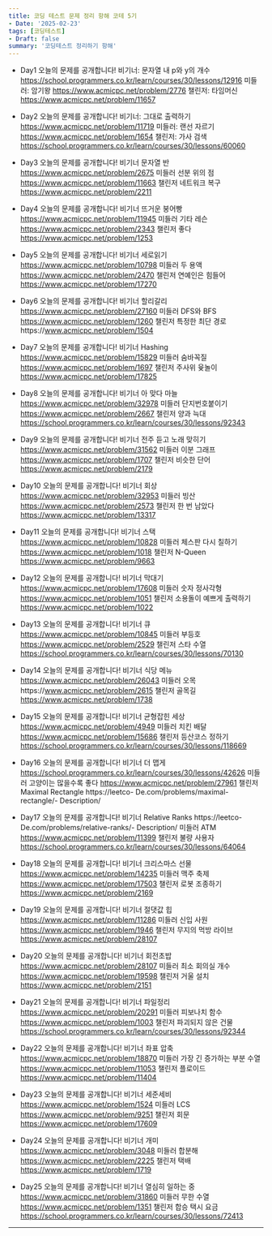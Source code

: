 ```yaml
---
title: 코딩 테스트 문제 정리 항해 코테 5기
- Date: '2025-02-23'
tags: [코딩테스트]
- Draft: false
summary: '코딩테스트 정리하기 항해'
---
```


- Day1 오늘의 문제를 공개합니다!
  비기너: 문자열 내 p와 y의 개수 https://school.programmers.co.kr/learn/courses/30/lessons/12916
  미들러: 암기왕 https://www.acmicpc.net/problem/2776
  챌린저: 타임머신 https://www.acmicpc.net/problem/11657

- Day2 오늘의 문제를 공개합니다!
  비기너: 그대로 출력하기 https://www.acmicpc.net/problem/11719
  미들러: 랜선 자르기 https://www.acmicpc.net/problem/1654
  챌린저: 가사 검색 https://school.programmers.co.kr/learn/courses/30/lessons/60060

- Day3 오늘의 문제를 공개합니다!
  비기너 문자열 반 https://www.acmicpc.net/problem/2675
  미들러 선분 위의 점 https://www.acmicpc.net/problem/11663
  챌린저 네트워크 복구 https://www.acmicpc.net/problem/2211

- Day4 오늘의 문제를 공개합니다!
  비기너 뜨거운 붕어빵 https://www.acmicpc.net/problem/11945
  미들러 기타 레슨 https://www.acmicpc.net/problem/2343
  챌린저 좋다 https://www.acmicpc.net/problem/1253

- Day5 오늘의 문제를 공개합니다!
  비기너 세로읽기 https://www.acmicpc.net/problem/10798
  미들러 두 용액 https://www.acmicpc.net/problem/2470
  챌린저 연예인은 힘들어 https://www.acmicpc.net/problem/17270

- Day6 오늘의 문제를 공개합니다!
  비기너 할리갈리 https://www.acmicpc.net/problem/27160
  미들러 DFS와 BFS https://www.acmicpc.net/problem/1260
  챌린저 특정한 최단 경로https://www.acmicpc.net/problem/1504

- Day7 오늘의 문제를 공개합니다!
  비기너 Hashing https://www.acmicpc.net/problem/15829
  미들러 숨바꼭질 https://www.acmicpc.net/problem/1697
  챌린저 주사위 윷놀이 https://www.acmicpc.net/problem/17825

- Day8 오늘의 문제를 공개합니다!
  비기너 아 맞다 마늘 https://www.acmicpc.net/problem/32978
  미들러 단지번호붙이기 https://www.acmicpc.net/problem/2667
  챌린저 양과 늑대 https://school.programmers.co.kr/learn/courses/30/lessons/92343

- Day9 오늘의 문제를 공개합니다!
  비기너 전주 듣고 노래 맞히기 https://www.acmicpc.net/problem/31562
  미들러 이분 그래프 https://www.acmicpc.net/problem/1707
  챌린저 비슷한 단어 https://www.acmicpc.net/problem/2179

- Day10 오늘의 문제를 공개합니다!
  비기너 회상 https://www.acmicpc.net/problem/32953
  미들러 빙산 https://www.acmicpc.net/problem/2573
  챌린저 한 번 남았다 https://www.acmicpc.net/problem/13317

- Day11 오늘의 문제를 공개합니다!
  비기너 스택 https://www.acmicpc.net/problem/10828
  미들러 체스판 다시 칠하기 https://www.acmicpc.net/problem/1018
  챌린저 N-Queen https://www.acmicpc.net/problem/9663

- Day12 오늘의 문제를 공개합니다!
  비기너 막대기 https://www.acmicpc.net/problem/17608
  미들러 숫자 정사각형 https://www.acmicpc.net/problem/1051
  챌린저 소용돌이 예쁘게 출력하기 https://www.acmicpc.net/problem/1022

- Day13 오늘의 문제를 공개합니다!
  비기너 큐 https://www.acmicpc.net/problem/10845
  미들러 부등호 https://www.acmicpc.net/problem/2529
  챌린저 스타 수열 https://school.programmers.co.kr/learn/courses/30/lessons/70130

- Day14 오늘의 문제를 공개합니다!
  비기너 식당 메뉴 https://www.acmicpc.net/problem/26043
  미들러 오목https://www.acmicpc.net/problem/2615
  챌린저 골목길 https://www.acmicpc.net/problem/1738

- Day15 오늘의 문제를 공개합니다!
  비기너 균형잡힌 세상 https://www.acmicpc.net/problem/4949
  미들러 치킨 배달 https://www.acmicpc.net/problem/15686
  챌린저 등산코스 정하기 https://school.programmers.co.kr/learn/courses/30/lessons/118669

- Day16 오늘의 문제를 공개합니다!
  비기너 더 맵게 https://school.programmers.co.kr/learn/courses/30/lessons/42626
  미들러 고양이는 많을수록 좋다 https://www.acmicpc.net/problem/27961
  챌린저 Maximal Rectangle https://leetco- De.com/problems/maximal-rectangle/- Description/

- Day17 오늘의 문제를 공개합니다!
  비기너 Relative Ranks https://leetco- De.com/problems/relative-ranks/- Description/
  미들러 ATM https://www.acmicpc.net/problem/11399
  챌린저 불량 사용자 https://school.programmers.co.kr/learn/courses/30/lessons/64064

- Day18 오늘의 문제를 공개합니다!
  비기너 크리스마스 선물 https://www.acmicpc.net/problem/14235
  미들러 맥주 축제 https://www.acmicpc.net/problem/17503
  챌린저 로봇 조종하기 https://www.acmicpc.net/problem/2169

- Day19 오늘의 문제를 공개합니다!
  비기너 절댓값 힙 https://www.acmicpc.net/problem/11286
  미들러 신입 사원 https://www.acmicpc.net/problem/1946
  챌린저 무지의 먹방 라이브 https://www.acmicpc.net/problem/28107

- Day20 오늘의 문제를 공개합니다!
  비기너 회전초밥 https://www.acmicpc.net/problem/28107
  미들러 최소 회의실 개수 https://www.acmicpc.net/problem/19598
  챌린저 거울 설치 https://www.acmicpc.net/problem/2151

- Day21 오늘의 문제를 공개합니다!
  비기너 파일정리 https://www.acmicpc.net/problem/20291
  미들러 피보나치 함수 https://www.acmicpc.net/problem/1003
  챌린저 파괴되지 않은 건물 https://school.programmers.co.kr/learn/courses/30/lessons/92344

- Day22 오늘의 문제를 공개합니다!
  비기너 좌표 압축 https://www.acmicpc.net/problem/18870
  미들러 가장 긴 증가하는 부분 수열 https://www.acmicpc.net/problem/11053
  챌린저 플로이드 https://www.acmicpc.net/problem/11404

- Day23 오늘의 문제를 공개합니다!
  비기너 세준세비 https://www.acmicpc.net/problem/1524
  미들러 LCS https://www.acmicpc.net/problem/9251
  챌린저 회문 https://www.acmicpc.net/problem/17609

- Day24 오늘의 문제를 공개합니다!
  비기너 개미 https://www.acmicpc.net/problem/3048
  미들러 합분해 https://www.acmicpc.net/problem/2225
  챌린저 택배 https://www.acmicpc.net/problem/1719

- Day25 오늘의 문제를 공개합니다!
  비기너 열심히 일하는 중 https://www.acmicpc.net/problem/31860
  미들러 무한 수열 https://www.acmicpc.net/problem/1351
  챌린저 합승 택시 요금 https://school.programmers.co.kr/learn/courses/30/lessons/72413

---
